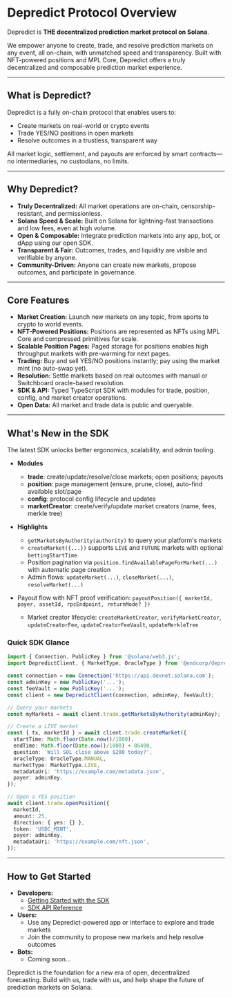 # Depredict Protocol Overview

Depredict is **THE decentralized prediction market protocol on Solana**.

We empower anyone to create, trade, and resolve prediction markets on any event, all on-chain, with unmatched speed and transparency. Built with NFT-powered positions and MPL Core, Depredict offers a truly decentralized and composable prediction market experience.

---

## What is Depredict?

Depredict is a fully on-chain protocol that enables users to:
- Create markets on real-world or crypto events
- Trade YES/NO positions in open markets
- Resolve outcomes in a trustless, transparent way

All market logic, settlement, and payouts are enforced by smart contracts—no intermediaries, no custodians, no limits.

---

## Why Depredict?

- **Truly Decentralized:** All market operations are on-chain, censorship-resistant, and permissionless.
- **Solana Speed & Scale:** Built on Solana for lightning-fast transactions and low fees, even at high volume.
- **Open & Composable:** Integrate prediction markets into any app, bot, or dApp using our open SDK.
- **Transparent & Fair:** Outcomes, trades, and liquidity are visible and verifiable by anyone.
- **Community-Driven:** Anyone can create new markets, propose outcomes, and participate in governance.

---

## Core Features

- **Market Creation:** Launch new markets on any topic, from sports to crypto to world events.
- **NFT-Powered Positions:** Positions are represented as NFTs using MPL Core and compressed primitives for scale.
- **Scalable Position Pages:** Paged storage for positions enables high throughput markets with pre-warming for next pages.
- **Trading:** Buy and sell YES/NO positions instantly; pay using the market mint (no auto-swap yet).
- **Resolution:** Settle markets based on real outcomes with manual or Switchboard oracle-based resolution.
- **SDK & API:** Typed TypeScript SDK with modules for trade, position, config, and market creator operations.
- **Open Data:** All market and trade data is public and queryable.

---

## What's New in the SDK

The latest SDK unlocks better ergonomics, scalability, and admin tooling.

- **Modules**
  - **trade**: create/update/resolve/close markets; open positions; payouts
  - **position**: page management (ensure, prune, close), auto-find available slot/page
  - **config**: protocol config lifecycle and updates
  - **marketCreator**: create/verify/update market creators (name, fees, merkle tree)

- **Highlights**
  - `getMarketsByAuthority(authority)` to query your platform's markets
  - `createMarket({...})` supports `LIVE` and `FUTURE` markets with optional `bettingStartTime`
  - Position pagination via `position.findAvailablePageForMarket(...)` with automatic page creation
  - Admin flows: `updateMarket(...)`, `closeMarket(...)`, `resolveMarket(...)`
- Payout flow with NFT proof verification: `payoutPosition({ marketId, payer, assetId, rpcEndpoint, returnMode? })`
  - Market creator lifecycle: `createMarketCreator`, `verifyMarketCreator`, `updateCreatorFee`, `updateCreatorFeeVault`, `updateMerkleTree`

### Quick SDK Glance

```typescript
import { Connection, PublicKey } from '@solana/web3.js';
import DepredictClient, { MarketType, OracleType } from '@endcorp/depredict';

const connection = new Connection('https://api.devnet.solana.com');
const adminKey = new PublicKey('...');
const feeVault = new PublicKey('...');
const client = new DepredictClient(connection, adminKey, feeVault);

// Query your markets
const myMarkets = await client.trade.getMarketsByAuthority(adminKey);

// Create a LIVE market
const { tx, marketId } = await client.trade.createMarket({
  startTime: Math.floor(Date.now()/1000),
  endTime: Math.floor(Date.now()/1000) + 86400,
  question: 'Will SOL close above $200 today?',
  oracleType: OracleType.MANUAL,
  marketType: MarketType.LIVE,
  metadataUri: 'https://example.com/metadata.json',
  payer: adminKey,
});

// Open a YES position
await client.trade.openPosition({
  marketId,
  amount: 25,
  direction: { yes: {} },
  token: 'USDC_MINT',
  payer: adminKey,
  metadataUri: 'https://example.com/nft.json',
});
```

---

## How to Get Started

- **Developers:**
  - [Getting Started with the SDK](/getting-started)
  - [SDK API Reference](/sdk-api)
- **Users:**
  - Use any Depredict-powered app or interface to explore and trade markets
  - Join the community to propose new markets and help resolve outcomes
- **Bots:**
  - Coming soon...

Depredict is the foundation for a new era of open, decentralized forecasting. Build with us, trade with us, and help shape the future of prediction markets on Solana.